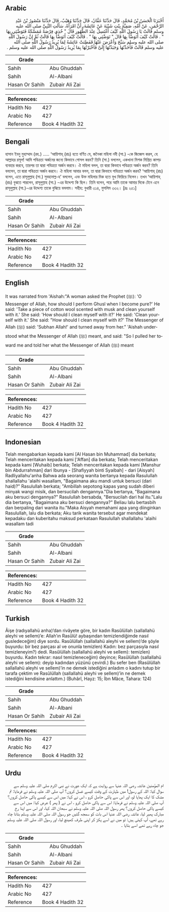 ## Arabic


<div dir="rtl" lang="ar" style={{fontSize:'larger',backgroundColor:'#f8f9fa',padding:20}}>
أَخْبَرَنَا الْحَسَنُ بْنُ مُحَمَّدٍ، قَالَ حَدَّثَنَا عَفَّانُ، قَالَ حَدَّثَنَا وُهَيْبٌ، قَالَ حَدَّثَنَا مَنْصُورُ بْنُ عَبْدِ الرَّحْمَنِ، عَنْ أُمِّهِ، صَفِيَّةَ بِنْتِ شَيْبَةَ عَنْ عَائِشَةَ، أَنَّ امْرَأَةً، سَأَلَتِ النَّبِيَّ صلى الله عليه وسلم قَالَتْ يَا رَسُولَ اللَّهِ كَيْفَ أَغْتَسِلُ عِنْدَ الطُّهُورِ قَالَ ‏"‏ خُذِي فِرْصَةً مُمَسَّكَةً فَتَوَضَّئِي بِهَا ‏"‏ ‏.‏ قَالَتْ كَيْفَ أَتَوَضَّأُ بِهَا قَالَ ‏"‏ تَوَضَّئِي بِهَا ‏"‏ ‏.‏ قَالَتْ كَيْفَ أَتَوَضَّأُ بِهَا قَالَتْ ثُمَّ إِنَّ رَسُولَ اللَّهِ صلى الله عليه وسلم سَبَّحَ وَأَعْرَضَ عَنْهَا فَفَطِنَتْ عَائِشَةُ لِمَا يُرِيدُ رَسُولُ اللَّهِ صلى الله عليه وسلم قَالَتْ فَأَخَذْتُهَا وَجَبَذْتُهَا إِلَىَّ فَأَخْبَرْتُهَا بِمَا يُرِيدُ رَسُولُ اللَّهِ صلى الله عليه وسلم ‏.‏
</div>
<div style={{backgroundColor:'#f8f9fa',padding:20, marginBottom: 10}}><table> <thead> <tr> <th>Grade</th> <th></th> </tr> </thead> <tbody> <tr><td>Sahih</td><td>Abu Ghuddah</td></tr><tr><td>Sahih</td><td>Al-Albani</td></tr><tr><td>Hasan Or Sahih</td><td>Zubair Ali Zai</td></tr></tbody></table><table> <thead> <tr> <th>References:</th> <th></th> </tr> </thead> <tbody><tr><td>Hadith No</td><td>427</td></tr><tr><td>Arabic No</td><td>427</td></tr><tr><td>Reference</td><td>Book 4 Hadith 32</td></tr></tbody></table></div>

## Bengali


<div dir="ltr" lang="bn" style={{fontSize:'larger',backgroundColor:'#f8f9fa',padding:20}}>
হাসান ইবনু মুহাম্মাদ (রহ.) ..... ‘আয়িশাহ্ (রাঃ) হতে বর্ণিত যে, জনৈকা মহিলা নবী (সা.) -কে জিজ্ঞেস করল, হে আল্লাহর রসূল! আমি পবিত্রতা অর্জনের জন্যে কিভাবে গোসল করব? তিনি (সা.) বললেন, একখানা মিশক মিশ্রিত কাপড় ব্যবহার করবে, তারপর তা দ্বারা পবিত্রতা অর্জন করবে। ঐ মহিলা বলল, তা দ্বারা কিভাবে পবিত্রতা অর্জন করব? তিনি বললেন, তা দ্বারা পবিত্রতা অর্জন করবে। ঐ মহিলা আবার বলল, তা দ্বারা কিভাবে পবিত্রতা অর্জন করব? ‘আয়িশাহ্ (রাঃ) বলেন, এতে রাসূলুল্লাহ (সা.) সুবহানাল্ল-হ’ বললেন, এবং উক্ত মহিলার দিক হতে মুখ ফিরিয়ে নিলেন। তখন ‘আয়িশাহ্ (রাঃ) বুঝতে পারলেন, রাসূলুল্লাহ (সা.) -এর উদ্দেশ্য কি ছিল। তিনি বলেন, পরে আমি তাকে আমার দিকে টেনে এনে রাসূলুল্লাহ (সা.)-এর উদ্দেশ্য তাকে বুঝিয়ে বললাম। সহীহ: বুখারী ৩১৪, মুসলিম ৩৩২। [দ্রঃ ২৫১]
</div>
<div style={{backgroundColor:'#f8f9fa',padding:20, marginBottom: 10}}><table> <thead> <tr> <th>Grade</th> <th></th> </tr> </thead> <tbody> <tr><td>Sahih</td><td>Abu Ghuddah</td></tr><tr><td>Sahih</td><td>Al-Albani</td></tr><tr><td>Hasan Or Sahih</td><td>Zubair Ali Zai</td></tr></tbody></table><table> <thead> <tr> <th>References:</th> <th></th> </tr> </thead> <tbody><tr><td>Hadith No</td><td>427</td></tr><tr><td>Arabic No</td><td>427</td></tr><tr><td>Reference</td><td>Book 4 Hadith 32</td></tr></tbody></table></div>

## English


<div dir="ltr" lang="en" style={{fontSize:'larger',backgroundColor:'#f8f9fa',padding:20}}>
It was narrated from 'Aishah:"A woman asked the Prophet (ﷺ): 'O Messenger of Allah, how should I perform Ghusl when I become pure?' He said: 'Take a piece of cotton wool scented with musk and clean yourself with it.' She said: 'How should I clean myself with it?' He said: 'Clean yourself with it.' She said: "How should I clean myself with it?' The Messenger of Allah (ﷺ) said: 'Subhan Allah!' and turned away from her." 'Aishah understood what the Messenger of Allah (ﷺ) meant, and said: "So I pulled her toward me and told her what the Messenger of Allah (ﷺ) meant
</div>
<div style={{backgroundColor:'#f8f9fa',padding:20, marginBottom: 10}}><table> <thead> <tr> <th>Grade</th> <th></th> </tr> </thead> <tbody> <tr><td>Sahih</td><td>Abu Ghuddah</td></tr><tr><td>Sahih</td><td>Al-Albani</td></tr><tr><td>Hasan Or Sahih</td><td>Zubair Ali Zai</td></tr></tbody></table><table> <thead> <tr> <th>References:</th> <th></th> </tr> </thead> <tbody><tr><td>Hadith No</td><td>427</td></tr><tr><td>Arabic No</td><td>427</td></tr><tr><td>Reference</td><td>Book 4 Hadith 32</td></tr></tbody></table></div>

## Indonesian


<div dir="ltr" lang="id" style={{fontSize:'larger',backgroundColor:'#f8f9fa',padding:20}}>
Telah mengabarkan kepada kami [Al Hasan bin Muhammad] dia berkata; Telah menceritakan kepada kami ['Affan] dia berkata; Telah menceritakan kepada kami [Wuhaib] berkata; Telah menceritakan kepada kami [Manshur bin Abdurrahman] dari Ibunya - [Shafiyyah binti Syaibah] - dari [Aisyah] Radliyallahu'anha Bahwa ada seorang wanita bertanya kepada Rasulullah shallallahu 'alaihi wasallam, "Bagaimana aku mandi untuk bersuci (dari haid)?" Rasulullah berkata; "Ambillah sepotong kapas yang sudah diberi minyak wangi misik, dan bersucilah dengannya."Dia bertanya, "Bagaimana aku bersuci dengannya?" Rasulullah bersabda, "Bersucilah dari hal itu."Lalu dia bertanya, "Bagaimana aku bersuci dengannya?" Beliau lalu bertasbih dan berpaling dari wanita itu."Maka Aisyah memahami apa yang diinginkan Rasulullah, lalu dia berkata; Aku tarik wanita tersebut agar mendekat kepadaku dan kuberitahu maksud perkataan Rasulullah shallallahu 'alaihi wasallam tadi
</div>
<div style={{backgroundColor:'#f8f9fa',padding:20, marginBottom: 10}}><table> <thead> <tr> <th>Grade</th> <th></th> </tr> </thead> <tbody> <tr><td>Sahih</td><td>Abu Ghuddah</td></tr><tr><td>Sahih</td><td>Al-Albani</td></tr><tr><td>Hasan Or Sahih</td><td>Zubair Ali Zai</td></tr></tbody></table><table> <thead> <tr> <th>References:</th> <th></th> </tr> </thead> <tbody><tr><td>Hadith No</td><td>427</td></tr><tr><td>Arabic No</td><td>427</td></tr><tr><td>Reference</td><td>Book 4 Hadith 32</td></tr></tbody></table></div>

## Turkish


<div dir="ltr" lang="tr" style={{fontSize:'larger',backgroundColor:'#f8f9fa',padding:20}}>
Âişe (radıyallahü anha)’dan rivâyete göre, bir kadın Rasûlüllah (sallallahü aleyhi ve sellem)’e: Allah’ın Rasûlü! aybaşından temizlendiğimde nasıl gusledeceğim) diye sordu. Rasûlüllah (sallallahü aleyhi ve sellem)’de şöyle buyurdu: bir bez parçası al ve onunla temizlen) Kadın: bez parçasıyla nasıl temizleneyim?) dedi. Rasûlüllah (sallallahü aleyhi ve sellem): temizlen) buyurdu. Kadın tekrar: nasıl temizleneceğim) deyince; Rasûlüllah (sallallahü aleyhi ve sellem): deyip kadından yüzünü çevirdi.) Bu sefer ben (Rasûlüllah sallallahü aleyhi ve sellem)’in ne demek istediğini anladım o kadını tutup bir tarafa çektim ve Rasûlüllah (sallallahü aleyhi ve sellem)’in ne demek istediğini kendisine anlattım.) (Buhârî, Hayz: 15; İbn Mâce, Tahara: 124)
</div>
<div style={{backgroundColor:'#f8f9fa',padding:20, marginBottom: 10}}><table> <thead> <tr> <th>Grade</th> <th></th> </tr> </thead> <tbody> <tr><td>Sahih</td><td>Abu Ghuddah</td></tr><tr><td>Sahih</td><td>Al-Albani</td></tr><tr><td>Hasan Or Sahih</td><td>Zubair Ali Zai</td></tr></tbody></table><table> <thead> <tr> <th>References:</th> <th></th> </tr> </thead> <tbody><tr><td>Hadith No</td><td>427</td></tr><tr><td>Arabic No</td><td>427</td></tr><tr><td>Reference</td><td>Book 4 Hadith 32</td></tr></tbody></table></div>

## Urdu


<div dir="rtl" lang="ur" style={{fontSize:'larger',backgroundColor:'#f8f9fa',padding:20}}>
ام المؤمنین عائشہ رضی اللہ عنہا سے روایت ہے کہ ایک عورت نے نبی اکرم صلی اللہ علیہ وسلم سے سوال کیا: اللہ کے رسول! میں طہارت کے وقت کیسے غسل کروں؟ آپ صلی اللہ علیہ وسلم نے فرمایا: تم مشک کا ایک پھاہا لو، اور اس سے پاکی حاصل کرو ، اس نے کہا: میں اس سے کیسے پاکی حاصل کروں؟ آپ صلی اللہ علیہ وسلم نے فرمایا: اس سے پاکی حاصل کرو ، اس نے ( پھر ) عرض کیا: میں اس سے کیسے پاکی حاصل کروں؟ پھر رسول اللہ صلی اللہ علیہ وسلم نے سبحان اللہ کہا، اور اس سے اپنا رخ مبارک پھیر لیا، عائشہ رضی اللہ عنہا اس بات کو سمجھ گئیں جو رسول اللہ صلی اللہ علیہ وسلم بتانا چاہ رہے تھے، آپ کہتی ہیں: تو میں نے اسے پکڑ کر اپنی طرف کھینچ لیا، اور رسول اللہ صلی اللہ علیہ وسلم جو چاہ رہے تھے اسے بتایا ۔
</div>
<div style={{backgroundColor:'#f8f9fa',padding:20, marginBottom: 10}}><table> <thead> <tr> <th>Grade</th> <th></th> </tr> </thead> <tbody> <tr><td>Sahih</td><td>Abu Ghuddah</td></tr><tr><td>Sahih</td><td>Al-Albani</td></tr><tr><td>Hasan Or Sahih</td><td>Zubair Ali Zai</td></tr></tbody></table><table> <thead> <tr> <th>References:</th> <th></th> </tr> </thead> <tbody><tr><td>Hadith No</td><td>427</td></tr><tr><td>Arabic No</td><td>427</td></tr><tr><td>Reference</td><td>Book 4 Hadith 32</td></tr></tbody></table></div>